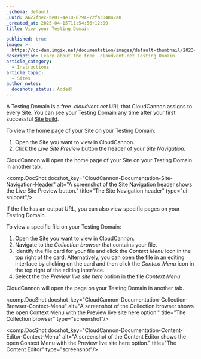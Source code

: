 ```yaml
---
_schema: default
_uuid: a627fbec-be01-4e10-8794-72fa304842a8
_created_at: 2025-04-15T11:54:56+12:00
title: View your Testing Domain

published: true
image: >-
  https://cc-dam.imgix.net/documentation/images/default-thumbnail/2023-Q4/CloudCannon-Documentation-Thumbnail.png
description: Learn about the free .cloudvent.net Testing Domain.
article_category:
  - Instructions
article_topic:
  - Sites
author_notes:
  docshots_status: Added!
---
```

A Testing Domain is a free *.cloudvent.net* URL that CloudCannon assigns to every Site. You can see your Testing Domain any time after your first successful [Site build](/documentation/articles/what-is-a-site-build/).

To view the home page of your Site on your Testing Domain:

1. Open the Site you want to view in CloudCannon.
2. Click the *Live Site Preview* button the header of your *Site Navigation*.

CloudCannon will open the home page of your Site on your Testing Domain in another tab.

<comp.DocShot docshot_key="CloudCannon-Documentation-Site-Navigation-Header" alt="A screenshot of the Site Navigation header shows the Live Site Preview button." title="The Site Navigation header" type="ui-snippet"/>

If the file has an output URL, you can also view specific pages on your Testing Domain.

To view a specific file on your Testing Domain:

1. Open the Site you want to view in CloudCannon.
2. Navigate to the *Collection browser* that contains your file.
3. Identify the file card for your file and click the *Context Menu* icon in the top right of the card. Alternatively, you can open the file in an editing interface by clicking on the card and then click the *Context Menu* icon in the top right of the editing interface.
4. Select the the *Preview live site here* option in the file *Context Menu*.

CloudCannon will open the page on your Testing Domain in another tab.

<comp.DocShot docshot_key="CloudCannon-Documentation-Collection-Browser-Context-Menu" alt="A screenshot of the Collection browser shows the open Context Menu with the Preview live site here option." title="The Collection browser" type="screenshot"/>

<comp.DocShot docshot_key="CloudCannon-Documentation-Content-Editor-Context-Menu" alt="A screenshot of the Content Editor shows the open Context Menu with the Preview live site here option." title="The Content Editor" type="screenshot"/>